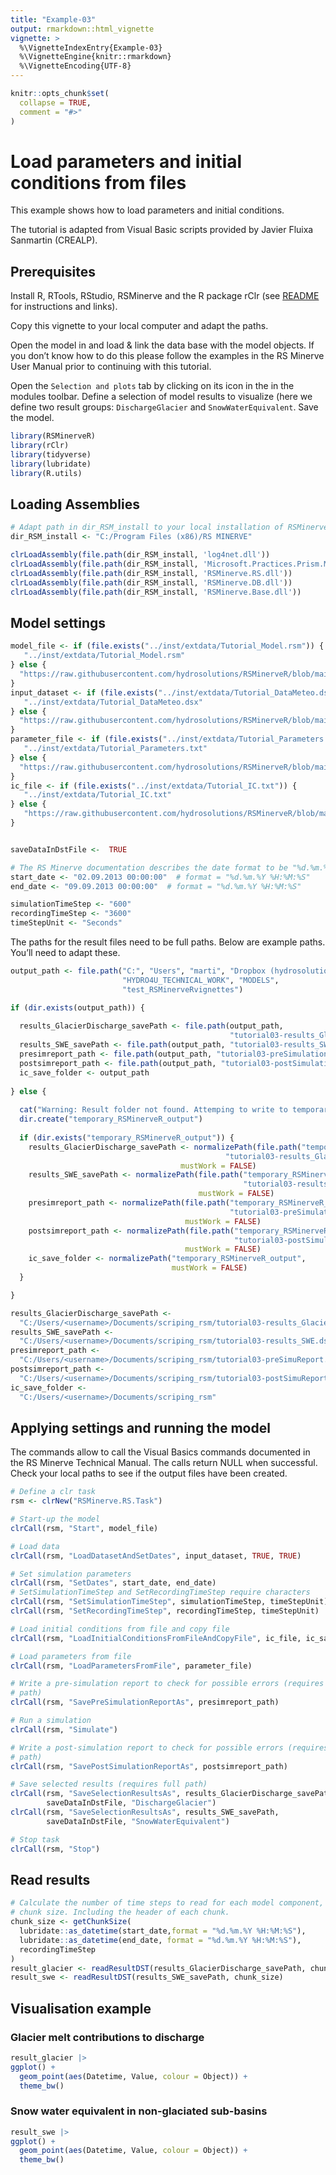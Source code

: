 ```yaml
---
title: "Example-03"
output: rmarkdown::html_vignette
vignette: >
  %\VignetteIndexEntry{Example-03}
  %\VignetteEngine{knitr::rmarkdown}
  %\VignetteEncoding{UTF-8}
---
```


```r
knitr::opts_chunk$set(
  collapse = TRUE,
  comment = "#>"
)
```

# Load parameters and initial conditions from files
This example shows how to load parameters and initial conditions.    

The tutorial is adapted from Visual Basic scripts provided by Javier Fluixa Sanmartin (CREALP). 

## Prerequisites
Install R, RTools, RStudio, RSMinerve and the R package rClr (see [README](https://github.com/hydrosolutions/RSMinerveR#readme) for instructions and links).   

Copy this vignette to your local computer and adapt the paths.   
  
Open the model in \code{RSMinerveR/data/Model.rsm} and load & link the data base with the model objects. If you don't know how to do this please follow the examples in the RS Minerve User Manual prior to continuing with this tutorial.  

Open the ```Selection and plots``` tab by clicking on its icon in the in the modules toolbar. Define a selection of model results to visualize (here we define two result groups: ```DischargeGlacier``` and ```SnowWaterEquivalent```. Save the model.  


```r
library(RSMinerveR)
library(rClr)
library(tidyverse)
library(lubridate)
library(R.utils)
```


## Loading Assemblies

```r
# Adapt path in dir_RSM_install to your local installation of RSMinerve. 
dir_RSM_install <- "C:/Program Files (x86)/RS MINERVE"

clrLoadAssembly(file.path(dir_RSM_install, 'log4net.dll'))
clrLoadAssembly(file.path(dir_RSM_install, 'Microsoft.Practices.Prism.Mvvm.dll'))
clrLoadAssembly(file.path(dir_RSM_install, 'RSMinerve.RS.dll'))
clrLoadAssembly(file.path(dir_RSM_install, 'RSMinerve.DB.dll'))
clrLoadAssembly(file.path(dir_RSM_install, 'RSMinerve.Base.dll'))
```

## Model settings

```r
model_file <- if (file.exists("../inst/extdata/Tutorial_Model.rsm")) {
   "../inst/extdata/Tutorial_Model.rsm"
} else {
  "https://raw.githubusercontent.com/hydrosolutions/RSMinerveR/blob/main/inst/extdata/Tutorial_Model.rsm"
}
input_dataset <- if (file.exists("../inst/extdata/Tutorial_DataMeteo.dsx")) {
   "../inst/extdata/Tutorial_DataMeteo.dsx"
} else {
  "https://raw.githubusercontent.com/hydrosolutions/RSMinerveR/blob/main/inst/extdata/Tutorial_DataMeteo.dst"
}
parameter_file <- if (file.exists("../inst/extdata/Tutorial_Parameters.txt")) {
   "../inst/extdata/Tutorial_Parameters.txt"
} else {
  "https://raw.githubusercontent.com/hydrosolutions/RSMinerveR/blob/main/inst/extdata/Tutorial_Parameters.txt"
}
ic_file <- if (file.exists("../inst/extdata/Tutorial_IC.txt")) {
   "../inst/extdata/Tutorial_IC.txt"
} else {
   "https://raw.githubusercontent.com/hydrosolutions/RSMinerveR/blob/main/inst/extdata/Tutorial_IC.txt"
}


saveDataInDstFile <-  TRUE

# The RS Minerve documentation describes the date format to be "%d.%m.%Y" 
start_date <- "02.09.2013 00:00:00"  # format = "%d.%m.%Y %H:%M:%S"
end_date <- "09.09.2013 00:00:00"  # format = "%d.%m.%Y %H:%M:%S"

simulationTimeStep <- "600"  
recordingTimeStep <- "3600"
timeStepUnit <- "Seconds"

```


The paths for the result files need to be full paths. Below are example paths. You'll need to adapt these. 

```r
output_path <- file.path("C:", "Users", "marti", "Dropbox (hydrosolutions)", 
                         "HYDRO4U_TECHNICAL_WORK", "MODELS", 
                         "test_RSMinerveRvignettes")

if (dir.exists(output_path)) {
  
  results_GlacierDischarge_savePath <- file.path(output_path, 
                                                 "tutorial03-results_GlacierDischarge.dsx")
  results_SWE_savePath <- file.path(output_path, "tutorial03-results_SWE.dsx")
  presimreport_path <- file.path(output_path, "tutorial03-preSimulationReport.txt")
  postsimreport_path <- file.path(output_path, "tutorial03-postSimulationReport.txt")
  ic_save_folder <- output_path
  
} else {
  
  cat("Warning: Result folder not found. Attemping to write to temporary folder in the current working directory. \n")
  dir.create("temporary_RSMinerveR_output")
  
  if (dir.exists("temporary_RSMinerveR_output")) {
    results_GlacierDischarge_savePath <- normalizePath(file.path("temporary_RSMinerveR_output", 
                                                "tutorial03-results_GlacierDischarge.dsx"), 
                                      mustWork = FALSE)
    results_SWE_savePath <- normalizePath(file.path("temporary_RSMinerveR_output", 
                                                    "tutorial03-results_SWE.dsx"), 
                                          mustWork = FALSE)
    presimreport_path <- normalizePath(file.path("temporary_RSMinerveR_output",
                                                 "tutorial03-preSimulationReport.txt"), 
                                       mustWork = FALSE)
    postsimreport_path <- normalizePath(file.path("temporary_RSMinerveR_output", 
                                                  "tutorial03-postSimulationReport.txt"), 
                                       mustWork = FALSE)
    ic_save_folder <- normalizePath("temporary_RSMinerveR_output", 
                                    mustWork = FALSE)
  }

}
```

```r
results_GlacierDischarge_savePath <- 
  "C:/Users/<username>/Documents/scriping_rsm/tutorial03-results_GlacierDischarge.dsx"
results_SWE_savePath <- 
  "C:/Users/<username>/Documents/scriping_rsm/tutorial03-results_SWE.dsx"
presimreport_path <- 
  "C:/Users/<username>/Documents/scriping_rsm/tutorial03-preSimuReport.txt"
postsimreport_path <- 
  "C:/Users/<username>/Documents/scriping_rsm/tutorial03-postSimuReport.txt"
ic_save_folder <- 
  "C:/Users/<username>/Documents/scriping_rsm"
```


## Applying settings and running the model
The \code{clrCall} commands allow to call the Visual Basics commands documented in the RS Minerve Technical Manual. The calls return NULL when successful. Check your local paths to see if the output files have been created.  
```r
# Define a clr task
rsm <- clrNew("RSMinerve.RS.Task")  

# Start-up the model
clrCall(rsm, "Start", model_file)

# Load data
clrCall(rsm, "LoadDatasetAndSetDates", input_dataset, TRUE, TRUE)

# Set simulation parameters
clrCall(rsm, "SetDates", start_date, end_date)
# SetSimulationTimeStep and SetRecordingTimeStep require characters
clrCall(rsm, "SetSimulationTimeStep", simulationTimeStep, timeStepUnit) 
clrCall(rsm, "SetRecordingTimeStep", recordingTimeStep, timeStepUnit)  

# Load initial conditions from file and copy file
clrCall(rsm, "LoadInitialConditionsFromFileAndCopyFile", ic_file, ic_save_folder)

# Load parameters from file
clrCall(rsm, "LoadParametersFromFile", parameter_file)

# Write a pre-simulation report to check for possible errors (requires full 
# path)
clrCall(rsm, "SavePreSimulationReportAs", presimreport_path)  

# Run a simulation
clrCall(rsm, "Simulate")

# Write a post-simulation report to check for possible errors (requires full 
# path)
clrCall(rsm, "SavePostSimulationReportAs", postsimreport_path)  

# Save selected results (requires full path)
clrCall(rsm, "SaveSelectionResultsAs", results_GlacierDischarge_savePath, 
        saveDataInDstFile, "DischargeGlacier")  
clrCall(rsm, "SaveSelectionResultsAs", results_SWE_savePath, 
        saveDataInDstFile, "SnowWaterEquivalent")  

# Stop task
clrCall(rsm, "Stop")
```

## Read results
```r
# Calculate the number of time steps to read for each model component, i.e. the 
# chunk size. Including the header of each chunk. 
chunk_size <- getChunkSize(
  lubridate::as_datetime(start_date,format = "%d.%m.%Y %H:%M:%S"), 
  lubridate::as_datetime(end_date, format = "%d.%m.%Y %H:%M:%S"), 
  recordingTimeStep
) 
result_glacier <- readResultDST(results_GlacierDischarge_savePath, chunk_size)
result_swe <- readResultDST(results_SWE_savePath, chunk_size)

```


## Visualisation example

### Glacier melt contributions to discharge
```r
result_glacier |> 
ggplot() + 
  geom_point(aes(Datetime, Value, colour = Object)) +
  theme_bw()
```

### Snow water equivalent in non-glaciated sub-basins
```r
result_swe |> 
ggplot() + 
  geom_point(aes(Datetime, Value, colour = Object)) +
  theme_bw()
```
